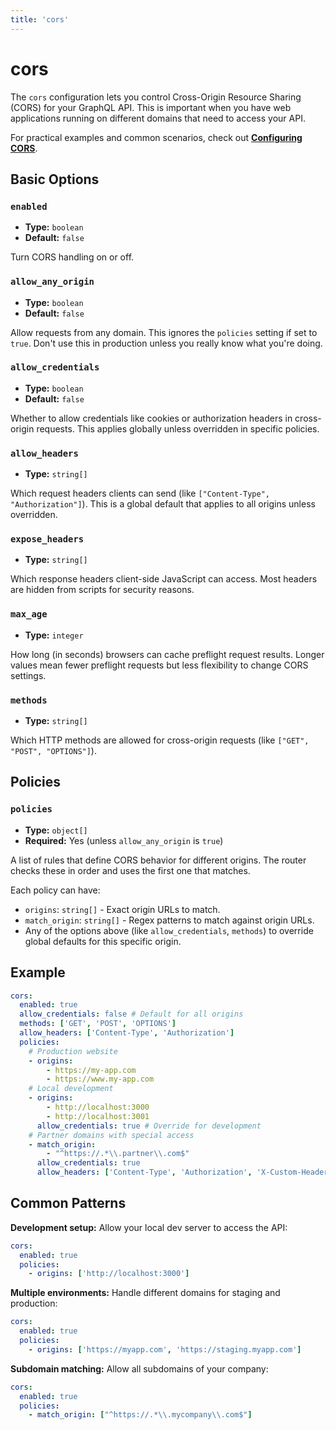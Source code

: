 ```yaml
---
title: 'cors'
---
```


# cors

The `cors` configuration lets you control Cross-Origin Resource Sharing (CORS) for your GraphQL API.
This is important when you have web applications running on different domains that need to access
your API.

For practical examples and common scenarios, check out **[Configuring CORS](../security/cors)**.

## Basic Options

### `enabled`

- **Type:** `boolean`
- **Default:** `false`

Turn CORS handling on or off.

### `allow_any_origin`

- **Type:** `boolean`
- **Default:** `false`

Allow requests from any domain. This ignores the `policies` setting if set to `true`. Don't use this
in production unless you really know what you're doing.

### `allow_credentials`

- **Type:** `boolean`
- **Default:** `false`

Whether to allow credentials like cookies or authorization headers in cross-origin requests. This
applies globally unless overridden in specific policies.

### `allow_headers`

- **Type:** `string[]`

Which request headers clients can send (like `["Content-Type", "Authorization"]`). This is a global
default that applies to all origins unless overridden.

### `expose_headers`

- **Type:** `string[]`

Which response headers client-side JavaScript can access. Most headers are hidden from scripts for
security reasons.

### `max_age`

- **Type:** `integer`

How long (in seconds) browsers can cache preflight request results. Longer values mean fewer
preflight requests but less flexibility to change CORS settings.

### `methods`

- **Type:** `string[]`

Which HTTP methods are allowed for cross-origin requests (like `["GET", "POST", "OPTIONS"]`).

## Policies

### `policies`

- **Type:** `object[]`
- **Required:** Yes (unless `allow_any_origin` is `true`)

A list of rules that define CORS behavior for different origins. The router checks these in order
and uses the first one that matches.

Each policy can have:

- `origins`: `string[]` - Exact origin URLs to match.
- `match_origin`: `string[]` - Regex patterns to match against origin URLs.
- Any of the options above (like `allow_credentials`, `methods`) to override global defaults for
  this specific origin.

## Example

```yaml filename="router.config.yaml"
cors:
  enabled: true
  allow_credentials: false # Default for all origins
  methods: ['GET', 'POST', 'OPTIONS']
  allow_headers: ['Content-Type', 'Authorization']
  policies:
    # Production website
    - origins:
        - https://my-app.com
        - https://www.my-app.com
    # Local development
    - origins:
        - http://localhost:3000
        - http://localhost:3001
      allow_credentials: true # Override for development
    # Partner domains with special access
    - match_origin:
        - "^https://.*\\.partner\\.com$"
      allow_credentials: true
      allow_headers: ['Content-Type', 'Authorization', 'X-Custom-Header']
```

## Common Patterns

**Development setup:** Allow your local dev server to access the API:

```yaml
cors:
  enabled: true
  policies:
    - origins: ['http://localhost:3000']
```

**Multiple environments:** Handle different domains for staging and production:

```yaml
cors:
  enabled: true
  policies:
    - origins: ['https://myapp.com', 'https://staging.myapp.com']
```

**Subdomain matching:** Allow all subdomains of your company:

```yaml
cors:
  enabled: true
  policies:
    - match_origin: ["^https://.*\\.mycompany\\.com$"]
```
